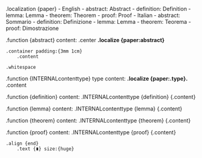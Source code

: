 .localization {paper}
    - English
        - abstract: Abstract
        - definition: Definition
        - lemma: Lemma
        - theorem: Theorem
        - proof: Proof
    - Italian
        - abstract: Sommario
        - definition: Definizione
        - lemma: Lemma
        - theorem: Teorema
        - proof: Dimostrazione

.function {abstract}
    content:
    .center
        **.localize {paper:abstract}**

    .container padding:{3mm 1cm}
        .content

    .whitespace

.function {INTERNALcontenttype}
    type content:
    **.localize {paper:.type}.** .content

.function {definition}
    content:
    .INTERNALcontenttype {definition} {.content}

.function {lemma}
    content:
    .INTERNALcontenttype {lemma} {.content}

.function {theorem}
    content:
    .INTERNALcontenttype {theorem} {.content}

.function {proof}
    content:
    .INTERNALcontenttype {proof} {.content}

    .align {end}
        .text {∎} size:{huge}